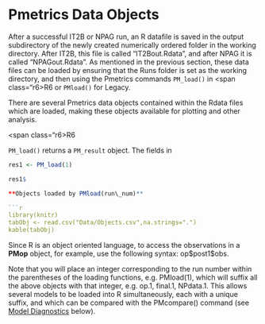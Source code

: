 # Pmetrics Data Objects


After a successful IT2B or NPAG run, an R datafile is saved in the
output subdirectory of the newly created numerically ordered folder in
the working directory. After IT2B, this file is called "IT2Bout.Rdata",
and after NPAG it is called "NPAGout.Rdata". As mentioned in the
previous section, these data files can be loaded by ensuring that the
Runs folder is set as the working directory, and then using the Pmetrics
commands `PM_load()` in <span class="r6>R6</span> or `PMload()` for 
<span class="legacy">Legacy</span>.

There are several Pmetrics data objects contained within the Rdata files
which are loaded, making these objects available for
plotting and other analysis. 

<span class="r6>R6</span>

`PM_load()` returns a `PM_result` object. The fields in 

``` r
res1 <- PM_load(1)

res1$

**Objects loaded by PMload(run\_num)**

```r
library(knitr)
tabObj <- read.csv("Data/Objects.csv",na.strings=".")
kable(tabObj)
```


Since R is an object oriented language, to access the observations in a
**PMop** object, for example, use the following syntax: op\$post1\$obs.

Note that you will place an integer corresponding to the run number
within the parentheses of the loading functions, e.g. PMload(1), which
will suffix all the above objects with that integer, e.g. op.1, final.1,
NPdata.1. This allows several models to be loaded into R simultaneously,
each with a unique suffix, and which can be compared with the
PMcompare() command (see [[Model Diagnostics]{.underline}](\l) below).

 